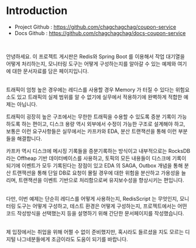 # Introduction
- Project Github : https://github.com/chagchagchag/coupon-service
- Docs Github : https://github.com/chagchagchag/docs-coupon-service
<br/>

안녕하세요. 이 프로젝트 게시판은 Redis와 Spring Boot 를 이용해서 작업 대기열을 어떻게 처리하는지, 모니터링 도구는 어떻게 구성하는지를 알아갈 수 있는 예제와 여기에 대한 문서자료를 담은 페이지입니다.<br/>
<br/>

트래픽이 엄청 높은 경우에는 레디스를 사용할 경우 Memory 가 터질 수 있다는 위험요소도 있고 트래픽의 실제 범위를 알 수 없기에 실무에서 적용하기에 완벽하게 적합한 예제는 아닙니다.<br/>

트래픽이 굉장히 높은 구조에서는 무한한 트래픽을 수용할 수 있도록 증분 기록이 가능하도록 하는 편이고, 디스크 용량 역시 외부에서 수정이 가능한 구조로 설계해야 하고, 보통은 이런 요구사항들은 실무에서는 카프카와 EDA, 분산 트랜잭션을 통해 이런 부분들을 해결합니다.<br/>

카프카 역시 디스크에 메시징 기록들을 증분기록하는 방식이고 내부적으로는 RocksDB라는 Offheap 기반 데이터베이스를 사용하고, 토픽의 모든 내용들이 디스크에 기록이 되기에 이벤트가 모두 기록된다는 장점이 있고 EDA 의 SAGA, Outbox 개념을 통해 분산 트랜잭션을 통해 단일 DB로 요청이 몰릴 경우에 대한 위험을 분산하고 가용성을 늘리며, 트랜잭션을 이벤트 기반으로 처리함으로써 유지보수성을 향상시키는 편입니다.<br/>
<br/>

다만, 이번 예제는 단순히 레디스를 어떻게 사용하는지, RedisScript 는 무엇인지, 모니터링 도구는 어떻게 구성하고, 테스트 환경은 어떻게 구성하는지, 프로젝트에서는 어떤 코드 작성방식을 선택했는지 등을 설명하기 위해 간단한 문서페이지를 작성했습니다.<br/>
<br/>

제 입장에서는 취업을 위해 어쩔 수 없이 준비했지만, 혹시라도 들르셨을 지도 모르는 디지털 나그네분들에게 조금이라도 도움이 되기를 바랍니다.<br/>
<br/>
